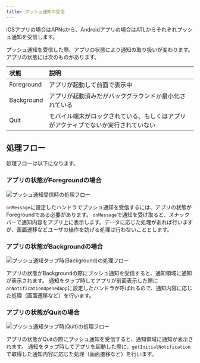 ```yaml
---
title: プッシュ通知の受信
---
```


iOSアプリの場合はAPNsから、Androidアプリの場合はATLからそれぞれプッシュ通知を受信します。

プッシュ通知を受信した際、アプリの状態により通知の取り扱いが変わります。
アプリの状態には次のものがあります。

| 状態 | 説明 |
|:--|:--|
|Foreground|アプリが起動して前面で表示中|
|Background|アプリが起動済みだがバックグラウンドか最小化されている|
|Quit|モバイル端末がロックされている、もしくはアプリがアクティブでないか実行されていない|

## 処理フロー

処理フローは以下になります。

### アプリの状態がForegroundの場合

![プッシュ通知受信時の処理フロー](receive-push-notification.drawio.png)

`onMessage`に設定したハンドラでプッシュ通知を受信するには、アプリの状態がForegroundである必要があります。
`onMessage`で通知を受け取ると、スナックバーで通知内容をアプリ上に表示します。データに応じた処理があれば行いますが、画面遷移などユーザの操作を妨げる処理は行わないこととします。

### アプリの状態がBackgroundの場合

![プッシュ通知タップ時(Background)の処理フロー](tap-push-notification-when-background.drawio.png)

アプリの状態がBackgroundの際にプッシュ通知を受信すると、通知領域に通知が表示されます。
通知をタップ時してアプリが前面表示した際に`onNotificationOpenedApp`に設定したハンドラが呼ばれるので、通知内容に応じた処理（画面遷移など）を行います。

### アプリの状態がQuitの場合

![プッシュ通知タップ時(Quit)の処理フロー](tap-push-notification-when-quit.drawio.png)

アプリの状態がQuitの際にプッシュ通知を受信すると、通知領域に通知が表示されます。
通知をタップ時してアプリを起動した際に、`getInitialNotification`で取得した通知内容に応じた処理（画面遷移など）を行います。
